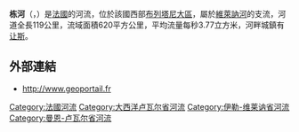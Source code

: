 {{noteTA
|G1=法国地名
|G2=单位
}}
{{Infobox river
| name              = 栋河
| native_name       = Don
| image             = Don à Guémené-Penfao.jpg
| image_caption     = 流经的栋河
| map               = Parcours riviere don.png
| map_caption       = 栋河流域图
| source1_location  = {{flag|Loire-Atlantique}}
| mouth_location    = [[维莱讷河|维莱讷河]]
| mouth_coordinates = {{coord|47|40|15|N|1|57|23|W|name=Vilaine-Don|display=inline,title}}
| progression       = {{RVilaine}}
| subdivision_type1 = [[世界政區索引|国家]]
| subdivision_name1 = {{FR}}
| length            = {{convert|92.1|km|mi|abbr=on}}
| source1_elevation = 
| discharge1_avg    = {{convert|3.77|m3/s|cuft/s|abbr=on}}
| basin_size        = {{convert|620|km2|sqmi|abbr=on}}
}}
'''栋河'''（{{lang-fr|Don}}，{{IPA-fr|dɔ̃|-|LL-Q150 (fra)-LoquaxFR-Don.wav}}）是[[法國|法國]]的河流，位於該國西部[[布列塔尼大區|布列塔尼大區]]，屬於[[維萊訥河|維萊訥河]]的支流，河道全長119公里，流域面積620平方公里，平均流量每秒3.77立方米，河畔城鎮有[[让斯|让斯]]。

==外部連結==
*http://www.geoportail.fr {{Wayback|url=http://www.geoportail.fr/ |date=20101215171356 }}

{{France-geo-stub}}
[[Category:法國河流|Category:法國河流]]
[[Category:大西洋卢瓦尔省河流|Category:大西洋卢瓦尔省河流]]
[[Category:伊勒-维莱讷省河流|Category:伊勒-维莱讷省河流]]
[[Category:曼恩-卢瓦尔省河流|Category:曼恩-卢瓦尔省河流]]